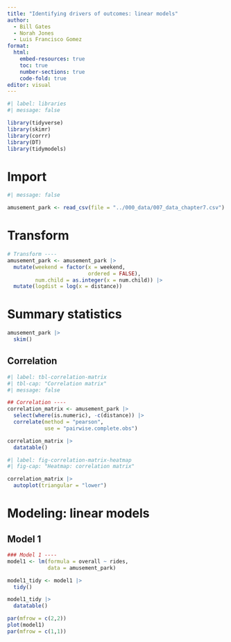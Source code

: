 ```yaml
---
title: "Identifying drivers of outcomes: linear models"
author: 
  - Bill Gates
  - Norah Jones
  - Luis Francisco Gomez
format: 
  html:
    embed-resources: true
    toc: true
    number-sections: true
    code-fold: true
editor: visual
---
```


```r
#| label: libraries
#| message: false

library(tidyverse)
library(skimr)
library(corrr)
library(DT)
library(tidymodels)
```

# Import

```r
#| message: false

amusement_park <- read_csv(file = "../000_data/007_data_chapter7.csv")
```

# Transform

```r
# Transform ----
amusement_park <- amusement_park |> 
  mutate(weekend = factor(x = weekend, 
                          ordered = FALSE),
         num.child = as.integer(x = num.child)) |> 
  mutate(logdist = log(x = distance))
```

# Summary statistics

```r
amusement_park |> 
  skim()
```

## Correlation

```r
#| label: tbl-correlation-matrix
#| tbl-cap: "Correlation matrix"
#| message: false

## Correlation ----
correlation_matrix <- amusement_park |> 
  select(where(is.numeric), -c(distance)) |> 
  correlate(method = "pearson", 
            use = "pairwise.complete.obs")

correlation_matrix |> 
  datatable()
```

```r
#| label: fig-correlation-matrix-heatmap
#| fig-cap: "Heatmap: correlation matrix"

correlation_matrix |> 
  autoplot(triangular = "lower")
```

# Modeling: linear models

## Model 1

```r
### Model 1 ----
model1 <- lm(formula = overall ~ rides,
             data = amusement_park)

model1_tidy <- model1 |> 
  tidy()

model1_tidy |> 
  datatable()
```

```r
par(mfrow = c(2,2))
plot(model1)
par(mfrow = c(1,1))
```

